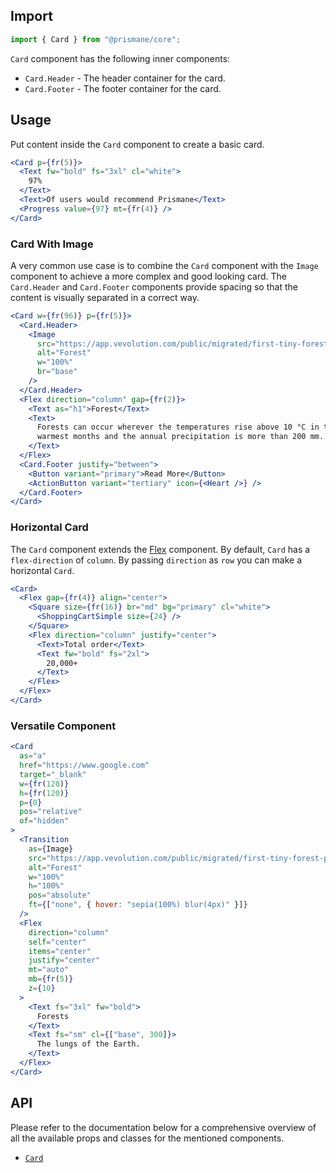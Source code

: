 ## Import

```js
import { Card } from "@prismane/core";
```

`Card` component has the following inner components:

- `Card.Header` - The header container for the card.
- `Card.Footer` - The footer container for the card.

## Usage

Put content inside the `Card` component to create a basic card.

```jsx
<Card p={fr(5)}>
  <Text fw="bold" fs="3xl" cl="white">
    97%
  </Text>
  <Text>Of users would recommend Prismane</Text>
  <Progress value={97} mt={fr(4)} />
</Card>
```

### Card With Image

A very common use case is to combine the `Card` component with the `Image` component to achieve a more complex and good looking card.
The `Card.Header` and `Card.Footer` components provide spacing so that the content is visually separated in a correct way.

```jsx
<Card w={fr(96)} p={fr(5)}>
  <Card.Header>
    <Image
      src="https://app.vevolution.com/public/migrated/first-tiny-forest-planted-england-1.jpg"
      alt="Forest"
      w="100%"
      br="base"
    />
  </Card.Header>
  <Flex direction="column" gap={fr(2)}>
    <Text as="h1">Forest</Text>
    <Text>
      Forests can occur wherever the temperatures rise above 10 °C in the
      warmest months and the annual precipitation is more than 200 mm.
    </Text>
  </Flex>
  <Card.Footer justify="between">
    <Button variant="primary">Read More</Button>
    <ActionButton variant="tertiary" icon={<Heart />} />
  </Card.Footer>
</Card>
```

### Horizontal Card

The `Card` component extends the [Flex](/docs/components/flex) component. By default, `Card` has a `flex-direction` of `column`. By passing `direction` as `row` you can make a horizontal `Card`.

```jsx
<Card>
  <Flex gap={fr(4)} align="center">
    <Square size={fr(16)} br="md" bg="primary" cl="white">
      <ShoppingCartSimple size={24} />
    </Square>
    <Flex direction="column" justify="center">
      <Text>Total order</Text>
      <Text fw="bold" fs="2xl">
        20,000+
      </Text>
    </Flex>
  </Flex>
</Card>
```

### Versatile Component

```jsx
<Card
  as="a"
  href="https://www.google.com"
  target="_blank"
  w={fr(120)}
  h={fr(120)}
  p={0}
  pos="relative"
  of="hidden"
>
  <Transition
    as={Image}
    src="https://app.vevolution.com/public/migrated/first-tiny-forest-planted-england-1.jpg"
    alt="Forest"
    w="100%"
    h="100%"
    pos="absolute"
    ft={["none", { hover: "sepia(100%) blur(4px)" }]}
  />
  <Flex
    direction="column"
    self="center"
    items="center"
    justify="center"
    mt="auto"
    mb={fr(5)}
    z={10}
  >
    <Text fs="3xl" fw="bold">
      Forests
    </Text>
    <Text fs="sm" cl={["base", 300]}>
      The lungs of the Earth.
    </Text>
  </Flex>
</Card>
```

## API

Please refer to the documentation below for a comprehensive overview of all the available props and classes for the mentioned components.

- [`Card`](/docs/components-api/card-api)
